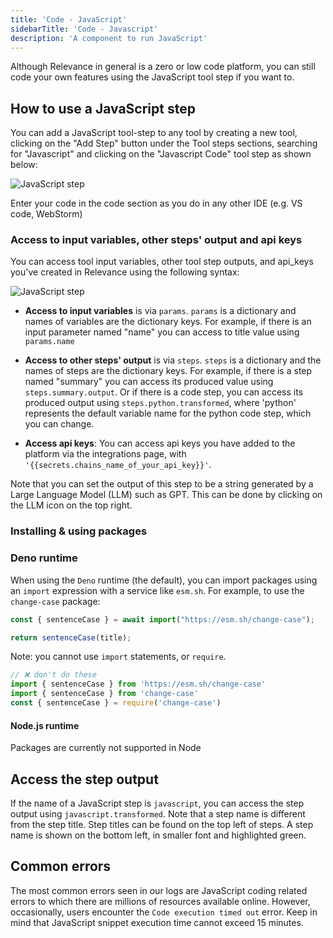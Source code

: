 ```yaml
---
title: 'Code - JavaScript'
sidebarTitle: 'Code - Javascript'
description: 'A component to run JavaScript'
---
```


Although Relevance in general is a zero or low code platform, you can still code your own features using the JavaScript tool step if you want to.

## How to use a JavaScript step

You can add a JavaScript tool-step to any tool by creating a new tool, clicking on the "Add Step" button under the Tool steps sections, searching for "Javascript" and clicking on the "Javascript Code" tool step as shown below:

![JavaScript step](images/build-custom-tools/tool-step/js-code-get-started.png)

Enter your code in the code section as you do in any other IDE (e.g. VS code, WebStorm)

### Access to input variables, other steps' output and api keys

You can access tool input variables, other tool step outputs, and api_keys you've created in Relevance using the following syntax:

![JavaScript step](/images/js-accessing-data.png)

* **Access to input variables** is via `params`. `params` is a dictionary and names of variables are the dictionary keys. For example, 
if there is an input parameter named "name" you can access to title value using `params.name`

* **Access to other steps' output** is via `steps`. `steps` is a dictionary and the names of steps are the dictionary keys. For example, 
if there is a step named "summary" you can access its produced value using `steps.summary.output`.
Or if there is a code step, you can access its produced output using `steps.python.transformed`, where 'python' represents the default variable name for the python code step, which you can change.

* **Access api keys**: You can access api keys you have added to the platform via the integrations page, with `'{{secrets.chains_name_of_your_api_key}}'`.

Note that you can set the output of this step to be a string generated by a Large Language Model (LLM) such as GPT. This can be done
by clicking on the LLM icon on the top right.

### Installing & using packages

### Deno runtime

When using the `Deno` runtime (the default), you can import packages using an `import` expression with a service like `esm.sh`. For example, to use the `change-case` package:

```javascript
const { sentenceCase } = await import("https://esm.sh/change-case");

return sentenceCase(title);
```

<Note>Note: you cannot use `import` statements, or `require`.</Note>

```javascript
// ❌ don't do these
import { sentenceCase } from 'https://esm.sh/change-case'
import { sentenceCase } from 'change-case'
const { sentenceCase } = require('change-case')
```

#### Node.js runtime
Packages are currently not supported in Node

<Snippet file="components/tools/step-general.mdx" />

## Access the step output
If the name of a JavaScript step is `javascript`, you can access the step output using `javascript.transformed`.
Note that a step name is different from the step title. Step titles can be found on the top left
of steps. A step name is shown on the bottom left, in smaller font and highlighted green.

## Common errors
The most common errors seen in our logs are JavaScript coding related errors to which there are millions of resources available online.
However, occasionally, users encounter the `Code execution timed out` error. Keep in mind that JavaScript snippet execution time
cannot exceed 15 minutes.